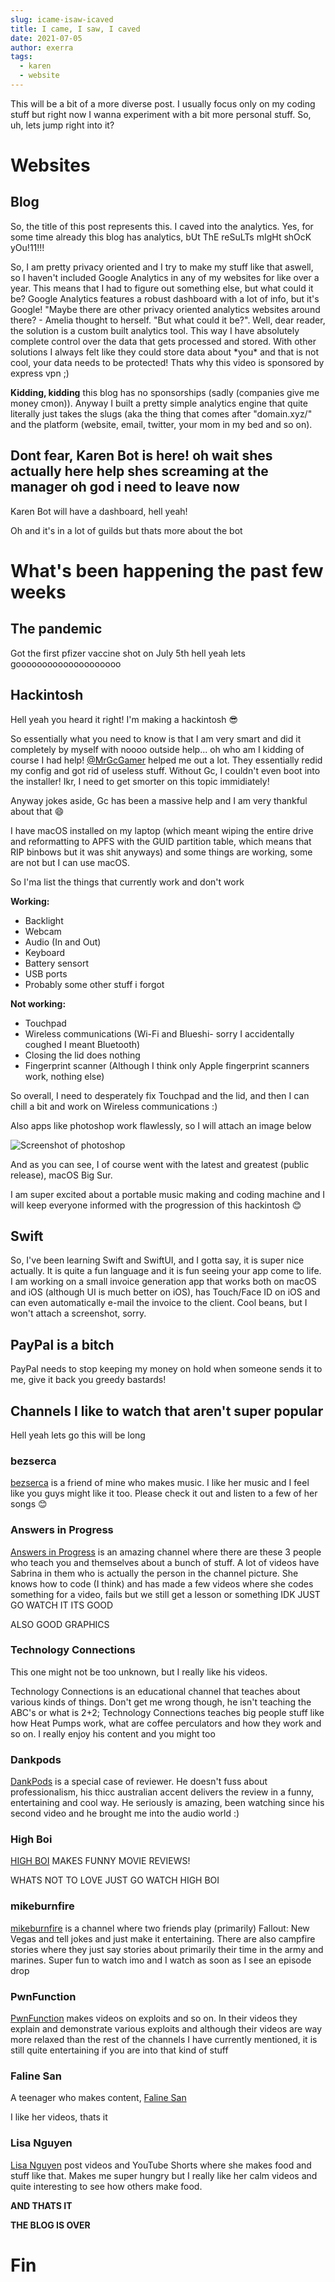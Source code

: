 ```yaml
---
slug: icame-isaw-icaved
title: I came, I saw, I caved
date: 2021-07-05
author: exerra
tags:
  - karen
  - website
---
```

This will be a bit of a more diverse post. I usually focus only on my coding stuff but right now I wanna experiment with a bit more personal stuff. So, uh, lets jump right into it?

# Websites

## Blog

So, the title of this post represents this. I caved into the analytics. Yes, for some time already this blog has analytics, bUt ThE reSuLTs mIgHt shOcK yOu!11!!!

So, I am pretty privacy oriented and I try to make my stuff like that aswell, so I haven't included Google Analytics in any of my websites for like over a year. This means that I had to figure out something else, but what could it be? Google Analytics features a robust dashboard with a lot of info, but it's Google! "Maybe there are other privacy oriented analytics websites around there? - Amelia thought to herself. "But what could it be?". Well, dear reader, the solution is a custom built analytics tool. This way I have absolutely complete control over the data that gets processed and stored. With other solutions I always felt like they could store data about \*you\* and that is not cool, your data needs to be protected! Thats why this video is sponsored by express vpn ;)

**Kidding, kidding** this blog has no sponsorships (sadly (companies give me money cmon)). Anyway I built a pretty simple analytics engine that quite literally just takes the slugs (aka the thing that comes after "domain.xyz/" and the platform (website, email, twitter, your mom in my bed and so on).

## Dont fear, Karen Bot is here! oh wait shes actually here help shes screaming at the manager oh god i need to leave now

Karen Bot will have a dashboard, hell yeah!

Oh and it's in a lot of guilds but thats more about the bot

# What's been happening the past few weeks

## The pandemic

Got the first pfizer vaccine shot on July 5th hell yeah lets goooooooooooooooooooo

## Hackintosh

Hell yeah you heard it right! I'm making a hackintosh 😎

So essentially what you need to know is that I am very smart and did it completely by myself with noooo outside help... oh who am I kidding of course I had help! [@MrGcGamer](https://github.com/MrGcGamer) helped me out a lot. They essentially redid my config and got rid of useless stuff. Without Gc, I couldn't even boot into the installer! Ikr, I need to get smorter on this topic immidiately!

Anyway jokes aside, Gc has been a massive help and I am very thankful about that 😄

I have macOS installed on my laptop (which meant wiping the entire drive and reformatting to APFS with the GUID partition table, which means that RIP binbows but it was shit anyways) and some things are working, some are not but I can use macOS.

So I'ma list the things that currently work and don't work

**Working:**

* Backlight
* Webcam
* Audio (In and Out)
* Keyboard
* Battery sensort
* USB ports
* Probably some other stuff i forgot

**Not working:**

* Touchpad
* Wireless communications (Wi-Fi and Blueshi- sorry I accidentally coughed I meant Bluetooth)
* Closing the lid does nothing
* Fingerprint scanner (Although I think only Apple fingerprint scanners work, nothing else)

So overall, I need to desperately fix Touchpad and the lid, and then I can chill a bit and work on Wireless communications :)

Also apps like photoshop work flawlessly, so I will attach an image below

![Screenshot of photoshop](https://cdn.discordapp.com/attachments/826542174085709984/861634723037315072/Screen_Shot_2021-07-05_at_18.47.43.png "Photoshop in a hackintosh")

And as you can see, I of course went with the latest and greatest (public release), macOS Big Sur.

I am super excited about a portable music making and coding machine and I will keep everyone informed with the progression of this hackintosh 😊

## Swift

So, I've been learning Swift and SwiftUI, and I gotta say, it is super nice actually. It is quite a fun language and it is fun seeing your app come to life. I am working on a small invoice generation app that works both on macOS and iOS (although UI is much better on iOS), has Touch/Face ID on iOS and can even automatically e-mail the invoice to the client. Cool beans, but I won't attach a screenshot, sorry.

## PayPal is a bitch

PayPal needs to stop keeping my money on hold when someone sends it to me, give it back you greedy bastards!

## Channels I like to watch that aren't super popular

Hell yeah lets go this will be long

### bezserca

[bezserca](https://www.youtube.com/channel/UCPZFgZELhmZOwPTjIVY0xYg) is a friend of mine who makes music. I like her music and I feel like you guys might like it too. Please check it out and listen to a few of her songs 😊

### Answers in Progress

[Answers in Progress](https://www.youtube.com/channel/UCqVEHtQoXHmUCfJ-9smpTSg) is an amazing channel where there are these 3 people who teach you and themselves about a bunch of stuff. A lot of videos have Sabrina in them who is actually the person in the channel picture. She knows how to code (I think) and has made a few videos where she codes something for a video, fails but we still get a lesson or something IDK JUST GO WATCH IT ITS GOOD

ALSO GOOD GRAPHICS[](https://www.youtube.com/channel/UCqVEHtQoXHmUCfJ-9smpTSg)

### Technology Connections

This one might not be too unknown, but I really like his videos.

Technology Connections is an educational channel that teaches about various kinds of things. Don't get me wrong though, he isn't teaching the ABC's or what is 2+2; Technology Connections teaches big people stuff like how Heat Pumps work, what are coffee perculators and how they work and so on. I really enjoy his content and you might too

### Dankpods

[DankPods](https://www.youtube.com/channel/UC7Jwj9fkrf1adN4fMmTkpug) is a special case of reviewer. He doesn't fuss about professionalism, his thicc australian accent delivers the review in a funny, entertaining and cool way. He seriously is amazing, been watching since his second video and he brought me into the audio world :)

### High Boi

[HIGH BOI](https://www.youtube.com/channel/UCkzaJDHBKbcaNatH_T00ieg) MAKES FUNNY MOVIE REVIEWS!

WHATS NOT TO LOVE JUST GO WATCH HIGH BOI

### mikeburnfire

[mikeburnfire](https://www.youtube.com/channel/UC3TjPHEcv_7tuT4eb7dO7KA) is a channel where two friends play (primarily) Fallout: New Vegas and tell jokes and just make it entertaining. There are also campfire stories where they just say stories about primarily their time in the army and marines. Super fun to watch imo and I watch as soon as I see an episode drop

### PwnFunction

[PwnFunction](https://www.youtube.com/channel/UCW6MNdOsqv2E9AjQkv9we7A) makes videos on exploits and so on. In their videos they explain and demonstrate various exploits and although their videos are way more relaxed than the rest of the channels I have currently mentioned, it is still quite entertaining if you are into that kind of stuff

### Faline San

A teenager who makes content, [Faline San](https://www.youtube.com/channel/UCVLw9wKPHxdBbboXEduN5jA)

I like her videos, thats it

### Lisa Nguyen

[Lisa Nguyen](https://www.youtube.com/channel/UCJQVsC3XcvuRMRr-jD_kTPw) post videos and YouTube Shorts where she makes food and stuff like that. Makes me super hungry but I really like her calm videos and quite interesting to see how others make food.



**AND THATS IT**

**THE BLOG IS OVER**

# **Fin**